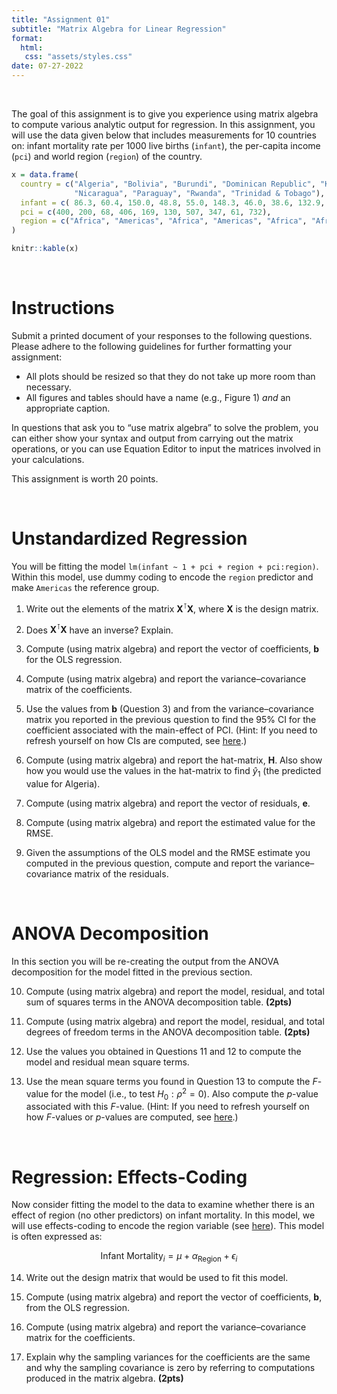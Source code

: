 ```yaml
---
title: "Assignment 01"
subtitle: "Matrix Algebra for Linear Regression"
format:
  html:
   css: "assets/styles.css"
date: 07-27-2022
---
```


<br />


The goal of this assignment is to give you experience using matrix algebra to compute various analytic output for regression. In this assignment, you will use the data given below that includes measurements for 10 countries on: infant mortality rate per 1000 live births (`infant`), the per-capita income (`pci`) and world region (`region`) of the country. 

```r
x = data.frame(
  country = c("Algeria", "Bolivia", "Burundi", "Dominican Republic", "Kenya", "Malawi", 
              "Nicaragua", "Paraguay", "Rwanda", "Trinidad & Tobago"),
  infant = c( 86.3, 60.4, 150.0, 48.8, 55.0, 148.3, 46.0, 38.6, 132.9, 26.2),
  pci = c(400, 200, 68, 406, 169, 130, 507, 347, 61, 732),
  region = c("Africa", "Americas", "Africa", "Americas", "Africa", "Africa", "Americas", "Americas", "Africa", "Americas")
)

knitr::kable(x)
```



<!-- - [[CSV]](https://raw.githubusercontent.com/zief0002/epsy-8251/master/data/broadband.csv) -->
<!-- - [[Data Codebook]](http://zief0002.github.io/epsy-8251/codebooks/broadband.html) -->


<!-- ```{r echo=FALSE, out.width="60%", fig.align='center'} -->
<!-- knitr::include_graphics("figs/assign-01.png") -->
<!-- ``` -->

<br />


# Instructions

Submit a printed document of your responses to the following questions. Please adhere to the following guidelines for further formatting your assignment:

- All plots should be resized so that they do not take up more room than necessary. 
- All figures and tables should have a name (e.g., Figure 1) *and* an appropriate caption.

In questions that ask you to "use matrix algebra" to solve the problem, you can either show your syntax and output from carrying out the matrix operations, or you can use Equation Editor to input the matrices involved in your calculations.

This assignment is worth 20 points.


<br />

# Unstandardized Regression

You will be fitting the model `lm(infant ~ 1 + pci + region + pci:region)`. Within this model, use dummy coding to encode the `region` predictor and make `Americas` the reference group. 

1. Write out the elements of the matrix $\mathbf{X}^{\intercal}\mathbf{X}$, where $\mathbf{X}$ is the design matrix.  

2. Does $\mathbf{X}^{\intercal}\mathbf{X}$ have an inverse? Explain.

3. Compute (using matrix algebra) and report the vector of coefficients, **b** for the OLS regression.

4. Compute (using matrix algebra) and report the variance--covariance matrix of the coefficients.

5. Use the values from **b** (Question 3) and from the variance--covariance matrix you reported in the previous question to find the 95% CI for the coefficient associated with the main-effect of PCI. (Hint: If you need to refresh yourself on how CIs are computed, see [here](https://zief0002.github.io/epsy-8252/notes/s22-05-probability-distributions-in-regression).)

6. Compute (using matrix algebra) and report the hat-matrix, **H**. Also show how you would use the values in the hat-matrix to find $\hat{y}_1$ (the predicted value for Algeria).

7. Compute (using matrix algebra) and report the vector of residuals, **e**.

8. Compute (using matrix algebra) and report the estimated value for the RMSE.

9. Given the assumptions of the OLS model and the RMSE estimate you computed in the previous question, compute and report the variance--covariance matrix of the residuals.


<br />


# ANOVA Decomposition

In this section you will be re-creating the output from the ANOVA decomposition for the model fitted in the previous section.

10. Compute (using matrix algebra) and report the model, residual, and total sum of squares terms in the ANOVA decomposition table. **(2pts)**

11. Compute (using matrix algebra) and report the model, residual, and total degrees of freedom terms in the ANOVA decomposition table. **(2pts)**

12. Use the values you obtained in Questions 11 and 12 to compute the model and residual mean square terms.

13. Use the mean square terms you found in Question 13 to compute the *F*-value for the model (i.e., to test $H_0:\rho^2=0$). Also compute the *p*-value associated with this *F*-value. (Hint: If you need to refresh yourself on how *F*-values or *p*-values are computed, see [here](https://zief0002.github.io/epsy-8252/notes/s22-05-probability-distributions-in-regression).)

<br />


# Regression: Effects-Coding

Now consider fitting the model to the data to examine whether there is an effect of region (no other predictors) on infant mortality. In this model, we will use effects-coding to encode the region variable (see [here](https://stats.idre.ucla.edu/other/mult-pkg/faq/general/faqwhat-is-effect-coding/)). This model is often expressed as:

$$
\mathrm{Infant~Mortality}_i = \mu + \alpha_{\mathrm{Region}} + \epsilon_i 
$$

14. Write out the design matrix that would be used to fit this model.

15. Compute (using matrix algebra) and report the vector of coefficients, **b**, from the OLS regression.

16. Compute (using matrix algebra) and report the variance--covariance matrix for the coefficients.

17. Explain why the sampling variances for the coefficients are the same and why the sampling covariance is zero by referring to computations produced in the matrix algebra. **(2pts)**


